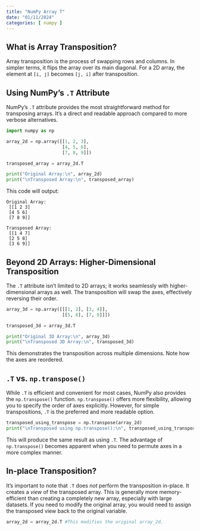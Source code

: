 ```yaml
---
title: "NumPy Array T"
date: "01/11/2024"
categories: [ numpy ]
---
```


## What is Array Transposition?

Array transposition is the process of swapping rows and columns.  In simpler terms, it flips the array over its main diagonal. For a 2D array, the element at `[i, j]` becomes `[j, i]` after transposition.


## Using NumPy's `.T` Attribute

NumPy's `.T` attribute provides the most straightforward method for transposing arrays. It's a direct and readable approach compared to more verbose alternatives.


```python
import numpy as np

array_2d = np.array([[1, 2, 3],
                     [4, 5, 6],
                     [7, 8, 9]])

transposed_array = array_2d.T

print("Original Array:\n", array_2d)
print("\nTransposed Array:\n", transposed_array)
```

This code will output:

```
Original Array:
 [[1 2 3]
 [4 5 6]
 [7 8 9]]

Transposed Array:
 [[1 4 7]
 [2 5 8]
 [3 6 9]]
```

## Beyond 2D Arrays:  Higher-Dimensional Transposition

The `.T` attribute isn't limited to 2D arrays; it works seamlessly with higher-dimensional arrays as well.  The transposition will swap the axes, effectively reversing their order.


```python
array_3d = np.array([[[1, 2], [3, 4]],
                     [[5, 6], [7, 8]]])

transposed_3d = array_3d.T

print("Original 3D Array:\n", array_3d)
print("\nTransposed 3D Array:\n", transposed_3d)
```

This demonstrates the transposition across multiple dimensions.  Note how the axes are reordered.


##  `.T` vs. `np.transpose()`

While `.T` is efficient and convenient for most cases, NumPy also provides the `np.transpose()` function.  `np.transpose()` offers more flexibility, allowing you to specify the order of axes explicitly.  However, for simple transpositions, `.T` is the preferred and more readable option.


```python
transposed_using_transpose = np.transpose(array_2d)
print("\nTransposed using np.transpose():\n", transposed_using_transpose)
```

This will produce the same result as using `.T`.  The advantage of `np.transpose()` becomes apparent when you need to permute axes in a more complex manner.


##  In-place Transposition?


It's important to note that `.T` does *not* perform the transposition in-place.  It creates a *view* of the transposed array.  This is generally more memory-efficient than creating a completely new array, especially with large datasets.  If you need to modify the original array, you would need to assign the transposed view back to the original variable.

```python
array_2d = array_2d.T #This modifies the original array_2d.
```

